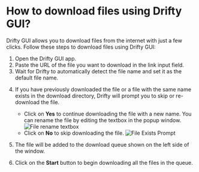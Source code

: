 
# How to download files using Drifty GUI?

Drifty GUI allows you to download files from the internet with just a few clicks. Follow these steps to download files using Drifty GUI:

1. Open the Drifty GUI app.
2. Paste the URL of the file you want to download in the link input field.
3. Wait for Drifty to automatically detect the file name and set it as the default file name.

<VideoPopup
  videoUrl="https://github.com/user-attachments/assets/2cafaf6b-3598-451a-bcc1-b1159364c548"
  buttonText="How to Download Demo"
/>

4. If you have previously downloaded the file or a file with the same name exists in the download directory, Drifty will prompt you to skip or re-download the file.

   - Click on **Yes** to continue downloading the file with a new name. You can rename the file by editing the textbox in the popup window.
     ![File rename textbox](https://github.com/user-attachments/assets/8aa593bb-e683-4eb4-aac6-bac7f9f355e2)
   - Click on **No** to skip downloading the file.
     ![File Exists Prompt](https://github.com/user-attachments/assets/aa5fe423-63d6-4266-8eff-32b2c360dc18)

5. The file will be added to the download queue shown on the left side of the window.
6. Click on the **Start** button to begin downloading all the files in the queue.

<VideoPopup
  videoUrl="https://github.com/user-attachments/assets/48349e1a-f741-4f17-977d-91a1d6876b2a"
  buttonText="File Download Demo"
/>
